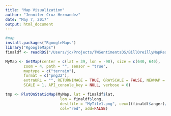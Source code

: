 ```yaml
---
title: "Map Visualization"
author: "Jennifer Cruz Hernandez"
date: "May 7, 2017"
output: html_document
---
```

```r
#map
install.packages("RgoogleMaps")
library("RgoogleMaps")
finaldf <- readRDS("/Users/jc/Projects/TWSentimentsDS/BillOreillyMapResults.rds")

MyMap <- GetMap(center = c(lat = 39, lon = -98), size = c(640, 640),
        zoom = 4, path = "", sensor = "true",
        maptype = c("terrain"),
        format = c("png32"),
        extraURL = "", RETURNIMAGE = TRUE, GRAYSCALE = FALSE, NEWMAP = TRUE,
        SCALE = 1, API_console_key = NULL, verbose = 0)

tmp <- PlotOnStaticMap(MyMap, lat = finaldf$lat,
                        lon = finaldf$long,
                        destfile = "MyTile1.png", cex=((finaldf$anger)/finaldf$total)*5,pch=20,
                        col="red", add=FALSE)


```

